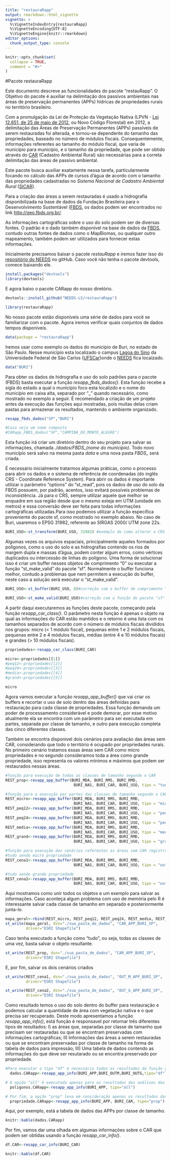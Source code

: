```yaml
---
title: "restauraRapp"
output: rmarkdown::html_vignette
vignette: >
  %\VignetteIndexEntry{restauraRapp}
  %\VignetteEncoding{UTF-8}
  %\VignetteEngine{knitr::rmarkdown}
editor_options: 
  chunk_output_type: console
---
```


```r
knitr::opts_chunk$set(
  collapse = TRUE,
  comment = "#>"
)
```


#Pacote restauraRapp

Este documento descreve as funcionalidades do pacote "restauRapp". O Objetivo do pacote é auxiliar na delimitação dos passivos ambientais  nas áreas de preservação permanentes (APPs) hídricas de propriedades rurais no território brasileiro.

Com a promulgação da Lei de Proteção da Vegetação Nativa (LPVN - [Lei 12.651, de 25 de maio de 2012](http://www.planalto.gov.br/ccivil_03/_ato2011-2014/2012/lei/l12651.htm), ou Novo Código Florestal) em 2012, a delimitação das Áreas de Preservação Permanentes (APPs) passíveis de serem restauradas foi alterada, e tornou-se dependente do tamanho das propriedades, baseado no número de módulos fiscais. Consequentemente,  informações referentes ao tamanho do módulo fiscal, que varia de município para município, e o tamanho da propriedade, que pode ser obtido através do [CAR](https://www.car.gov.br/) (Cadastro Ambiental Rural) são necessárias para a correta delimitação das áreas de passivo ambiental.

Este pacote busca auxiliar exatamente nessa tarefa, particularmente focando no cálculo das APPs de cursos d'água de acordo com o tamanho das propriedades cadastradas no *Sistema Nacional de Cadastro Ambiental Rural* ([SICAR](https://www.car.gov.br/publico/imoveis/index)).

Para a criação das áreas a serem restauradas é usado a hidrografia disponibilizada na base de dados da Fundação Brasileira para o Desenvolvimento Sustentável ([FBDS](https://www.fbds.org.br/), os dados podem ser encontrados no link <http://geo.fbds.org.br/>. 

As informações cartográficas sobre o uso do solo podem ser de diversas fontes. O padrão é o dado também disponível na base de dados da [FBDS](https://www.fbds.org.br/), contudo outras fontes de dados como o MapBiomas, ou qualquer outro mapeamento, também podem ser utilizados para fornecer estas informações.

Inicialmente precisamos baixar o pacote *restauRapp* e iremos fazer isso do [repositório do NEEDS](https://github.com/NEEDS-LS) no gitHub. Caso você não tenha o pacote devtools, comece baixando ele.
```r
install.packages("devtools")
library(devtools)
```

E agora baixo o pacote CARapp do nosso diretório.
```r
devtools::install_github("NEEDS-LS/restauraRapp")
```

```r
library(restauraRapp)
```

No nosso pacote estão disponíveis uma série de dados para você se familiarizar com o pacote. Agora iremos verificar quais conjuntos de dados tempos disponíveis.
```r
data(package = "restauraRapp") 
```

Iremos usar como exemplo os dados do município de Buri, no estado de São Paulo. Nesse município esta localizado o campus [Lagoa do Sino](https://www.lagoadosino.ufscar.br/) da Universidade Federal de São Carlos ([UFSCar](https://www2.ufscar.br/))onde o [NEEDS](https://www.needs.ufscar.br/) fica locaizado.

```r
data("BURI")
```

Para obter os dados de hidrografia e uso do solo padrões para o pacote (FBDS) basta executar a função *resapp_fbds_dados()*. Esta função recebe a sigla do estado a qual o município foco esta localizdo e o nome do município em caixa alta, separado por "_" quando necessário, como mostrado no exemplo a seguir. É recomendado a criação de um projeto antes da execução das funções aqui mostradas, pois muitas delas criam pastas para armazenar os resultados, mantendo o ambiente organizado. 

```r
resapp_fbds_dados("SP","BURI")

#Caso seja um nome composto
#CARapp_FBDS_dados("SP","CAMPINA_DO_MONTE_ALEGRE")
```

 Esta função irá criar um diretório dentro do seu projeto para salvar as informações, chamada *./dados/FBDS_(nome do município)*. Todo novo município será salvo na mesma pasta *data* e uma nova pasta *FBDS_* será criada.

É necessário inicialmente tratarmos algumas práticas, como o processo para abrir os dados e o sistema de referência de coordenadas (do inglês CRS - Coordinate Reference System). Para abrir os dados é importante utilizar o parâmetro "options" do "st_read", pois os dados de uso do solo da FBDS possuem, por padrão, acentos, isso evitará possíveis problemas de inconsistência. Já para o CRS, sempre utilizar aquele que melhor se enquadre em sua região desde que o mesmo esteja em UTM (unidade em metros) e essa conversão deve ser feita para todas informações cartográficas utilizadas.Para isso podemos utilizar a função especifica proveniente do pacote sf, como mostrado no exemplo abaixo. No caso de Buri, usaremos o EPSG 31982, referente ao SIRGAS 2000/ UTM zone 22s.

```r
BURI_USO<-st_transform(BURI_USO, 31982) #exemplo de como alterar o CRS
```

Algumas vezes os arquivos espaciais, principalmente aqueles formados por polígonos, como o uso do solo e as hidrografias contendo os rios de margem dupla e massas d'água, podem conter algum erros, como vértices duplicados ou intercessão de linhas do polígono. Uma forma de solucionar isso é criar um buffer nesses objetos de comprimento “0” ou executar a função “st_make_valid” do pacote “sf”. Normalmente o buffer funciona melhor, contudo a problemas que nem permitem a execução do buffer, neste caso a solução será executar o "st_make_valid".

```r
BURI_USO<-st_buffer(BURI_USO, 0)#correção com o buffer de comprimento "0"

BURI_USO<-st_make_valid(BURI_USO)#correção com a função do pacote "sf"
```

A partir daqui executaremos as funções deste pacote, começando pela função *resapp_car_class()*. O parâmetro nesta função é apenas o objeto na qual as informações do CAR estão mantidos e o retorno é uma lista com os tamanhos separados de acordo com o número de módulos fiscais divididos nos grupos: micro (< 1 módulo fiscal), pequenas entre 1 e 2 módulos fiscais, pequenas entre 2 e 4 módulos fiscais, médias (entre 4 e 10 módulos fiscais) e grandes (> 10 módulos fiscais).

```r
propriedades<-resapp_car_class(BURI_CAR)

micro<-propriedades[[1]]
#peq12<-propriedades[[2]]
#peq24<-propriedades[[3]]
#media<-propriedades[[4]]
#grand<-propriedades[[5]]

micro
```


Agora vamos executar a função *resapp_app_buffer()* que vai criar os buffers e recortar o uso de solo dentro das áreas definidas para restauração para cada classe de propriedades. Essa função demanda um poder de processamento considerável e pode demorar, por esse motivo atualmente ela se encontra com um parâmetro para ser executada em partes, separada por classe de tamanho, e outro para execução completa das cinco diferentes classes.

Também se encontra disponivel dois cenários para avaliação das áreas sem CAR, considerando que todo o território é ocupado por propriedades rurais. No primeiro cenário tratamos essas áreas sem CAR como micro propriedades e no segundo consideramos toda a área como grande propriedade, isso representa os valores mínimos e máximos que podem ser restaurados nessas áreas.

```r

#função para execução de todas as classes de tamanho segundo o CAR
REST_prop<-resapp_app_buffer(BURI_MDA, BURI_RMS, BURI_RMD, 
                              BURI_NAS, BURI_CAR, BURI_USO, tipo = "tudo")

#função para a execução por partes das classes de tamanho segundo o CAR
REST_micro<-resapp_app_buffer(BURI_MDA, BURI_RMS, BURI_RMD, 
                              BURI_NAS, BURI_CAR, BURI_USO, tipo = "micro")
REST_peq12<-resapp_app_buffer(BURI_MDA, BURI_RMS, BURI_RMD, 
                              BURI_NAS, BURI_CAR, BURI_USO, tipo = "peq1")
REST_peq24<-resapp_app_buffer(BURI_MDA, BURI_RMS, BURI_RMD, 
                              BURI_NAS, BURI_CAR, BURI_USO, tipo = "peq2")
REST_media<-resapp_app_buffer(BURI_MDA, BURI_RMS, BURI_RMD, 
                              BURI_NAS, BURI_CAR, BURI_USO, tipo = "media")
REST_grand<-resapp_app_buffer(BURI_MDA, BURI_RMS, BURI_RMD, 
                              BURI_NAS, BURI_CAR, BURI_USO, tipo = "grande")

#função para execução dos cenários referentes as áreas sem CAR registrado
#tudo sendo micro propriedade
REST_cena1<-resapp_app_buffer(BURI_MDA, BURI_RMS, BURI_RMD, 
                              BURI_NAS, BURI_CAR, BURI_USO, tipo = "out1")

#tudo sendo grande propriedade
REST_cena2<-resapp_app_buffer(BURI_MDA, BURI_RMS, BURI_RMD, 
                              BURI_NAS, BURI_CAR, BURI_USO, tipo = "out2")
```

Aqui mostramos como unir todos os objetos e um exemplo para salvar as informações. Caso aconteça algum problema com uso de memória pelo R é interessante salvar cada classe de tamanho em separado e posteriormente junta-lo.

```r
mapa_geral<-rbind(REST_micro, REST_peq12, REST_peq24, REST_media, REST_grand)
st_write(mapa_geral, dsn="./sua_pasta_de_dados", "CAR_APP_BURI_SP", 
         driver="ESRI Shapefile")
```

Caso tenha executado a função como "tudo", ou seja, todas as classes de uma vez, basta salvar o objeto resultante.

```r
st_write(REST_prop, dsn="./sua_pasta_de_dados", "CAR_APP_BURI_SP", 
         driver="ESRI Shapefile")
```

E, por fim, salvar os dois cenários criados

```r
st_write(REST_cena1, dsn="./sua_pasta_de_dados", "OUT_M_APP_BURI_SP", 
         driver="ESRI Shapefile")

st_write(REST_cena2, dsn="./sua_pasta_de_dados", "OUT_G_APP_BURI_SP", 
         driver="ESRI Shapefile")
```


Como resultado temos o uso do solo dentro do buffer para restauração e podemos calcular a quantidade de área com vegetação nativa e o que precisa ser recuperado. Deste modo apresentamos a função *resapp_app_info()*, está função é responsavel por retornar três diferentes tipos de resultados: I) as áreas que, separadas por classe de tamanho que precisam ser restauradas ou que se encontram preservadas com informações cartográficas; II) Informações das áreas a serem restauradas ou que se encontram preservadas por classe de tamanho na forma de tabela de dados para impressão; III) Uma tabela de dados contendo as informações do que deve ser resutarado ou se encontra preservado por propriedade.

```r
#Para executar o tipo "df" é necessário todos os resultados da função gCARapp()
  dados.CARapp<-resapp_app_info(BURI_APP,BURI_OUTM,BURI_OUTG,tipo="df")

# A opção "all" é executada apenas para os resultados das análises das áreas que possuem CAR.
  poligonos.CARapp<-resapp_app_info(BURI_APP, tipo="all")

# Por fim, a opção "prop" leva em consideração apenas os resultados das análises das áreas que possuem CAR.
  propriedade.CARapp<-resapp_app_info(BURI_APP, BURI_CAR, tipo="prop")
```

Aqui, por exemplo, está a tabela de dados das APPs por classe de tamanho.

```r
knitr::kable(dados.CARapp)
```

Por fim, vamos dar uma olhada em algumas informações sobre o CAR que podem ser obtidas usando a função *resapp_car_info()*.

```r
df.CAR<-resapp_car_info(BURI_CAR)
```

```r
knitr::kable(df.CAR)
```

